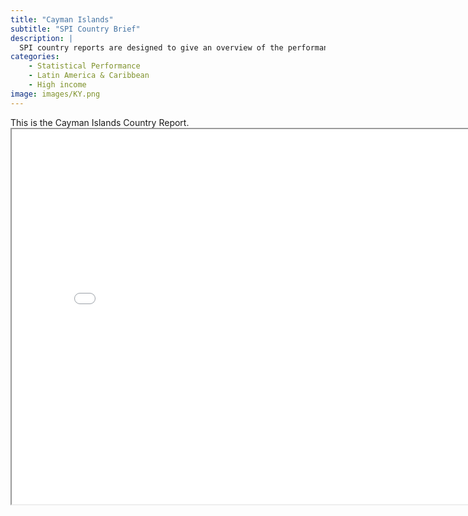 ```yaml
---
title: "Cayman Islands"
subtitle: "SPI Country Brief"
description: |
  SPI country reports are designed to give an overview of the performance of Cayman Islands.
categories:
    - Statistical Performance
    - Latin America & Caribbean
    - High income
image: images/KY.png
---
```


This is the Cayman Islands Country Report.
<iframe src="charts/Cayman Islands_chart.html" width="800" height="600"></iframe>

